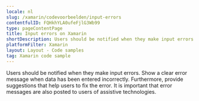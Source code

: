 ```yaml
---
locale: nl
slug: /xamarin/codevoorbeelden/input-errors
contentfulID: FQHkhYLA0ufeFjlG3Wb99
type: pageContentPage
title: Input errors on Xamarin
shortDescription: Users should be notified when they make input errors.
platformFilter: Xamarin
layout: Layout - Code samples
tag: Xamarin code sample
---
```


Users should be notified when they make input errors. Show a clear error message when data has been entered incorrectly. Furthermore, provide suggestions that help users to fix the error. It is important that error messages are also posted to users of assistive technologies.

<CodeSample id="input-errors" locale="nl" platform="xamarin"/>